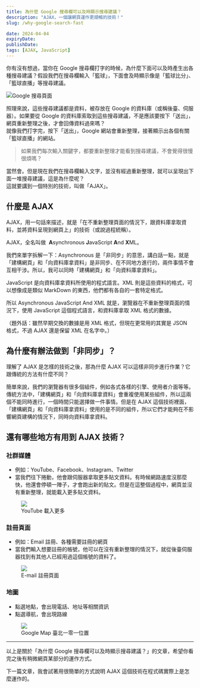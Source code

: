 ```yaml
---
title: 為什麼 Google 搜尋欄可以及時顯示搜尋建議？
description: "AJAX，一個讓網頁運作更順暢的技術！"
slug: /why-google-search-fast

date: 2024-04-04
expiryDate:
publishDate:
tags: [AJAX, JavaScript]
---
```


你有沒有想過，當你在 Google 搜尋欄打字的時候，為什麼下面可以及時產生出各種搜尋建議？假設我們在搜尋欄輸入「籃球」，下面會及時顯示像是「籃球比分」、「籃球直播」等搜尋建議。

![Google 搜尋頁面](/images/google-search.jpeg)

照理來說，這些搜尋建議都是資料，被存放在 Google 的資料庫（或稱後臺、伺服器）。如果要從 Google 的資料庫索取到這些搜尋建議，不是應該要按下「送出」，網頁重新整理之後，才會回傳資料過來嗎？<br/>
就像我們打字完，按下「送出」，Google 網站會重新整理，接著顯示出各個有關「籃球直播」的網站。

> 如果我們每次輸入關鍵字，都要重新整理才能看到搜尋建議，不會覺得很慢很煩嗎？

當然會。但是現在我們在搜尋欄輸入文字，並沒有經過重新整理，就可以呈現出下面一堆搜尋建議，這是為什麼呢？<br/>
這就要講到一個特別的技術，叫做「AJAX」。

## 什麼是 AJAX

AJAX，用一句話來描述，就是「在不重新整理頁面的情況下，跟資料庫拿取資料，並將資料呈現到網頁上」的技術（或說過程統稱）。

AJAX，全名叫做  **A**synchronous **J**avaScript **A**nd **X**ML。

我們來單字拆解一下：Asynchronous 是「非同步」的意思，講白話一點，就是「建構網頁」和「向資料庫拿資料」是非同步、在不同地方進行的，兩件事情不會互相干涉。所以，我可以同時「建構網頁」和「向資料庫拿資料」。

JavaScript 是向資料庫拿資料所使用的程式語言。XML 則是這些資料的格式，可以想像成是類似 MarkDown 的東西，他們都有各自的一套特定格式。

所以 Asynchronous JavaScript And XML 就是，瀏覽器在不重新整理頁面的情況下，使用 JavaScript 這個程式語言，和資料庫拿取 XML 格式的數據。

（題外話：雖然早期交換的數據是用 XML 格式，但現在更常用的其實是 JSON 格式，不過 AJAX 還是保留 XML 在名字中。）

## 為什麼有辦法做到「非同步」？

理解了 AJAX 是怎樣的技術之後，那為什麼 AJAX 可以這樣非同步進行作業？它跟傳統的方法有什麼不同？

簡單來說，我們的瀏覽器有很多個組件，例如各式各樣的引擎、使用者介面等等。傳統方法中，「建構網頁」和「向資料庫拿資料」會重複使用某些組件，所以這兩個不能同時進行，一個時間只能選擇做一件事情。但是在 AJAX 這個技術裡面，「建構網頁」和「向資料庫拿資料」使用的是不同的組件，所以它們才能夠在不影響網頁建構的情況下，同時向資料庫拿資料。

## 還有哪些地方有用到 AJAX 技術？

### 社群媒體

- 例如：YouTube、Facebook、Instagram、Twitter
- 當我們往下捲動，他會跟伺服器拿取更多貼文資料。有時候網路速度沒那麼快，他還會停頓一陣子，才會跑出新的貼文。但是在這整個過程中，網頁並沒有重新整理，就能載入更多貼文資料。

<figure>
  <img src={require("./youtube-search.jpeg").default} />
  <figcaption>YouTube 載入更多</figcaption>
</figure>

### 註冊頁面

- 例如：Email 註冊、各種需要註冊的網頁
- 當我們輸入想要註冊的帳號，他可以在沒有重新整理的情況下，就從後臺伺服器找到有其他人已經用過這個帳號的資料了。

<figure>
  <img src={require("./proton-mail-login.jpeg").default} />
  <figcaption>E-mail 註冊頁面</figcaption>
</figure>

### 地圖

- 點選地點，會出現電話、地址等相關資訊
- 點選導航，會出現路線

<figure>
  <img src={require("./google-map.jpeg").default} />
  <figcaption>Google Map 臺北一零一位置</figcaption>
</figure>

---

以上是關於「為什麼 Google 搜尋欄可以及時顯示搜尋建議？」的文章，希望你看完之後有稍微網頁某部分的運作方式。

下一篇文章，我會試著用很簡單的方式說明 AJAX 這個技術在程式碼實際上是怎麼運作的。
